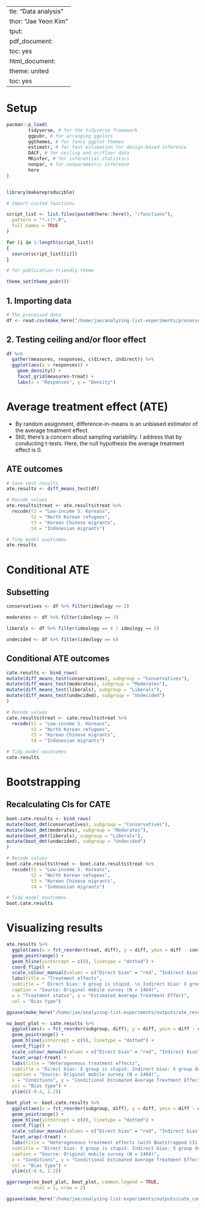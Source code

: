   ---
title: "Data analysis"
author: "Jae Yeon Kim"
output:
  pdf_document:
    toc: yes
  html_document:
    theme: united
    toc: yes
---

# Setup 

```r

pacman::p_load(
        tidyverse, # for the tidyverse framework
        ggpubr, # for arranging ggplots   
        ggthemes, # for fancy ggplot themes
        estimatr, # for fast estimation for design-based inference
        DACF, # for ceiling and or/floor data 
        MKinfer, # for inferential statistics
        nonpar, # for nonparametric inference
        here
)


library(makereproducible)

# Import custom functions

script_list <- list.files(paste0(here::here(), "/functions"),
  pattern = "*.r|*.R",
  full.names = TRUE
)

for (i in 1:length(script_list))
{
  source(script_list[[i]])
}

# for publication-friendly theme

theme_set(theme_pubr())
```

## 1. Importing data

```r

# The processed data 
df <- read.csv(make_here("/home/jae/analyzing-list-experiments/processed_data/processed_survey.csv"))

```
  
## 2. Testing ceiling and/or floor effect 

```r

df %>%
  gather(measures, responses, c(direct, indirect)) %>%
  ggplot(aes(x = responses)) +
    geom_density() +
    facet_grid(measures~treat) +    
    labs(x = "Responses", y = "Density")

```

# Average treatment effect (ATE)

- By random assignment, difference-in-means is an unbiased estimator of the average treatment effect.
- Still, there's a concern about sampling variability. I address that by conducting t-tests. Here, the null hypothesis the average treatment effect is 0.


## ATE outcomes

```r

# Save test results
ate.results <- diff_means_test(df) 

# Recode values 
ate.results$treat <- ate.results$treat %>%
  recode(t1 = "Low-income S. Koreans",
         t2 = "North Korean refugees",
         t3 = "Korean Chinese migrants",
         t4 = "Indonesian migrants")

# Tidy model ouutcomes 
ate.results

```

# Conditional ATE

## Subsetting

```r

conservatives <- df %>% filter(ideology <= 2)

moderates <- df %>% filter(ideology == 3)

liberals <- df %>% filter(ideology == 4 | ideology == 5)

undecided <- df %>% filter(ideology == 6)

```

## Conditional ATE outcomes

```r

cate.results <- bind_rows(
mutate(diff_means_test(conservatives), subgroup = "Conservatives"),
mutate(diff_means_test(moderates), subgroup = "Moderates"),
mutate(diff_means_test(liberals), subgroup = "Liberals"),
mutate(diff_means_test(undecided), subgroup = "Undecided")
)

# Recode values 
cate.results$treat <- cate.results$treat %>%
  recode(t1 = "Low-income S. Koreans",
         t2 = "North Korean refugees",
         t3 = "Korean Chinese migrants",
         t4 = "Indonesian migrants")

# Tidy model ouutcomes 
cate.results

```

# Bootstrapping  

## Recalculating CIs for CATE

```r

boot.cate.results <- bind_rows(
mutate(boot_dmt(conservatives), subgroup = "Conservatives"),
mutate(boot_dmt(moderates), subgroup = "Moderates"),
mutate(boot_dmt(liberals), subgroup = "Liberals"),
mutate(boot_dmt(undecided), subgroup = "Undecided")
)

# Recode values 
boot.cate.results$treat <- boot.cate.results$treat %>%
  recode(t1 = "Low-income S. Koreans",
         t2 = "North Korean refugees",
         t3 = "Korean Chinese migrants",
         t4 = "Indonesian migrants")

# Tidy model ouutcomes 
boot.cate.results

```

# Visualizing results 

```r

ate.results %>%
  ggplot(aes(x = fct_reorder(treat, diff), y = diff, ymin = diff - conf, ymax = diff + conf, col = var)) +
  geom_pointrange() +
  geom_hline(yintercept = c(0), linetype = "dotted") +
  coord_flip() + 
  scale_colour_manual(values = c("Direct bias" = "red", "Indirect bias" = "blue")) +
  labs(title = "Treatment effects",
  subtitle = " Direct bias: X group is stupid. \n Indirect bias: X group doesn't deserve support.",
  caption = "Source: Original mobile survey (N = 1464)",
  x = "Treatment status", y = "Estimated Average Treatment Effect",
  col = "Bias type") 

ggsave(make_here("/home/jae/analyzing-list-experiments/outputs/ate_results_plot.png"), width = 10)

no_boot_plot <- cate.results %>%
  ggplot(aes(x = fct_reorder(subgroup, diff), y = diff, ymin = diff - conf, ymax = diff + conf, col = var)) +
  geom_pointrange() +
  geom_hline(yintercept = c(0), linetype = "dotted") +
  coord_flip() +
  scale_colour_manual(values = c("Direct bias" = "red", "Indirect bias" = "blue")) +
  facet_wrap(~treat) +
  labs(title = "Heterogeneous treatment effects",
  subtitle = "Direct bias: X group is stupid. Indirect bias: X group doesn't deserve support.",
  caption = "Source: Original mobile survey (N = 1464)",
  x = "Conditions", y = "Conditional Estimated Average Treatment Effect",
  col = "Bias type") +
  ylim(c(-0.4, 1.2))

boot_plot <- boot.cate.results %>%
  ggplot(aes(x = fct_reorder(subgroup, diff), y = diff, ymin = diff - conf, ymax = diff + conf, col = var)) +
  geom_pointrange() +
  geom_hline(yintercept = c(0), linetype = "dotted") +
  coord_flip() +
  scale_colour_manual(values = c("Direct bias" = "red", "Indirect bias" = "blue")) +
  facet_wrap(~treat) +
  labs(title = "Heterogeneous treatment effects (with Bootstrapped CIs)",
  subtitle = "Direct bias: X group is stupid. Indirect bias: X group doesn't deserve support.",
  caption = "Source: Original mobile survey (N = 1464)",
  x = "Conditions", y = "Conditional Estimated Average Treatment Effect",
  col = "Bias type") +
  ylim(c(-0.4, 1.2))

ggarrange(no_boot_plot, boot_plot, common.legend = TRUE,
          ncol = 1, nrow = 2)

ggsave(make_here("/home/jae/analyzing-list-experiments/outputs/cate_comparison_plot.png"), width = 10, height = 10)
```